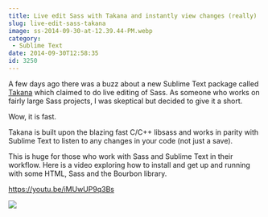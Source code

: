 ```yaml
---
title: Live edit Sass with Takana and instantly view changes (really)
slug: live-edit-sass-takana
image: ss-2014-09-30-at-12.39.44-PM.webp
category:
 - Sublime Text
date: 2014-09-30T12:58:35
id: 3250
---
```


A few days ago there was a buzz about a new Sublime Text package called <a href="http://usetakana.com/">Takana</a> which claimed to do live editing of Sass. As someone who works on fairly large Sass projects, I was skeptical but decided to give it a short.

Wow, it is fast.

Takana is built upon the blazing fast C/C++ libsass and works in parity with Sublime Text to listen to any changes in your code (not just a save).

This is huge for those who work with Sass and Sublime Text in their workflow. Here is a video exploring how to install and get up and running with some HTML, Sass and the Bourbon library.

https://youtu.be/iMUwUP9q3Bs

<a href="https://sublimetextbook.com/?utm_source=takana&utm_medium=banner&utm_campaign=product"><img src="facebook-share2.webp" /></a>
